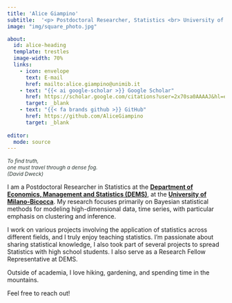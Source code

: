 ```yaml
---
title: 'Alice Giampino'
subtitle:  '<p> Postdoctoral Researcher, Statistics <br> University of Milano-Bicocca </p>'
image: "img/square_photo.jpg"

about:
  id: alice-heading
  template: trestles
  image-width: 70%
  links:
    - icon: envelope
      text: E-mail
      href: mailto:alice.giampino@unimib.it  
    - text: "{{< ai google-scholar >}} Google Scholar"
      href: https://scholar.google.com/citations?user=2x70sa0AAAAJ&hl=en&oi=ao
      target: _blank 
    - text: "{{< fa brands github >}} GitHub"
      href: https://github.com/AliceGiampino
      target: _blank 
      
editor: 
  mode: source
---
```


::: {#alice-heading}
<p style="font-size:12px; font-style:italic; color:#2a3733;">
To find truth, <br> one must travel through a dense fog.<br> (David Dweck)
</p>

I am a Postdoctoral Researcher in Statistics at the <strong><a href="https://www.dems.unimib.it/en" target="_blank">Department of Economics, Management and Statistics (DEMS)</a></strong>, at the <strong><a href="https://en.unimib.it" target="_blank">University of Milano-Bicocca</a></strong>. My research focuses primarily on Bayesian statistical methods for modeling high-dimensional data, time series, with particular emphasis on clustering and inference.

I work on various projects involving the application of statistics across different fields, and I truly enjoy teaching statistics. I’m passionate about sharing statistical knowledge, I also took part of several projects to spread Statistics with high school students. I also serve as a Research Fellow Representative at DEMS.

Outside of academia, I love hiking, gardening, and spending time in the mountains.

Feel free to reach out!
:::
